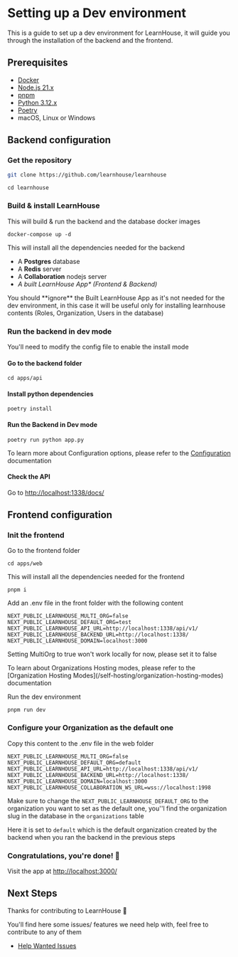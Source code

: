 
# Setting up a Dev environment

This is a guide to set up a dev environment for LearnHouse, it will guide you through the installation of the backend and the frontend.

## Prerequisites

- [Docker](https://docs.docker.com/get-docker/)
- [Node.js 21.x](https://nodejs.org/en/download/)
- [pnpm](https://pnpm.io/installation)
- [Python 3.12.x](https://www.python.org/downloads/)
- [Poetry](https://python-poetry.org/docs/)
- macOS, Linux or Windows

## Backend configuration

<Steps>

### Get the repository

```bash copy
git clone https://github.com/learnhouse/learnhouse
```

```shell copy
cd learnhouse
```

### Build & install LearnHouse

This will build & run the backend and the database docker images

```shell copy
docker-compose up -d
```

This will install all the dependencies needed for the backend

- A **Postgres** database
- A **Redis** server
- A **Collaboration** nodejs server
- _A built LearnHouse App\* (Frontend & Backend)_

<Callout type='info'>
You should **ignore** the Built LearnHouse App as it's not needed for the dev environment, in this case it will be useful only for installing learnhouse contents (Roles, Organization, Users in the database)

</Callout>

### Run the backend in dev mode

You'll need to modify the config file to enable the install mode

#### Go to the backend folder

```shell copy
cd apps/api
```

#### Install python dependencies

```shell copy
poetry install
```

#### Run the Backend in Dev mode

```shell copy
poetry run python app.py
```

<Callout type="info">To learn more about Configuration options, please refer to the [Configuration](/self-hosting/configuration) documentation</Callout>

#### Check the API

Go to [http://localhost:1338/docs/](http://localhost:1338/docs/)

</Steps>

## Frontend configuration

<Steps>
 
### Init the frontend

Go to the frontend folder

```shell copy
cd apps/web
```

This will install all the dependencies needed for the frontend

```shell copy
pnpm i
```

Add an .env file in the front folder with the following content

```env filename="apps/web/.env" {1-2}
NEXT_PUBLIC_LEARNHOUSE_MULTI_ORG=false
NEXT_PUBLIC_LEARNHOUSE_DEFAULT_ORG=test
NEXT_PUBLIC_LEARNHOUSE_API_URL=http://localhost:1338/api/v1/
NEXT_PUBLIC_LEARNHOUSE_BACKEND_URL=http://localhost:1338/
NEXT_PUBLIC_LEARNHOUSE_DOMAIN=localhost:3000
```

<Callout type="warning">Setting MultiOrg to true won't work locally for now, please set it to false</Callout>

<Callout type="info">
  To learn about Organizations Hosting modes, please refer to the [Organization Hosting Modes](/self-hosting/organization-hosting-modes) documentation
</Callout>

Run the dev environment

```shell copy
pnpm run dev
```

### Configure your Organization as the default one

Copy this content to the .env file in the web folder

```env filename="apps/web/.env" {2}
NEXT_PUBLIC_LEARNHOUSE_MULTI_ORG=false
NEXT_PUBLIC_LEARNHOUSE_DEFAULT_ORG=default
NEXT_PUBLIC_LEARNHOUSE_API_URL=http://localhost:1338/api/v1/
NEXT_PUBLIC_LEARNHOUSE_BACKEND_URL=http://localhost:1338/
NEXT_PUBLIC_LEARNHOUSE_DOMAIN=localhost:3000
NEXT_PUBLIC_LEARNHOUSE_COLLABORATION_WS_URL=wss://localhost:1998
```

Make sure to change the `NEXT_PUBLIC_LEARNHOUSE_DEFAULT_ORG` to the organization you want to set as the default one, you''l find the organization slug in the database in the `organizations` table

Here it is set to `default` which is the default organization created by the backend when you ran the backend in the previous steps

### Congratulations, you're done! 🎉

Visit the app at [http://localhost:3000/](http://localhost:3000/)

</Steps>

## Next Steps

Thanks for contributing to LearnHouse 💟 

You'll find here some issues/ features we need help with, feel free to contribute to any of them 

- [Help Wanted Issues](https://github.com/learnhouse/learnhouse/labels/help%20wanted)


